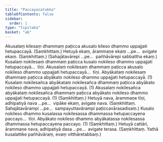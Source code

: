 ```yaml
---
title: "Paccayacatukka"
tableOfContents: false
sidebar:
  order: 1
type: "tipitaka"
basket: "ab"
---
```



<DynamicBreadcrumb />

<Division number="1">

<Paragraph number="1436">
Akusalaṃ kilesaṃ dhammaṃ paṭicca akusalo kileso dhammo uppajjati hetupaccayā. (Saṃkhittaṃ.)
</Paragraph>

<Paragraph number="1437">
Hetuyā ekaṃ, ārammaṇe ekaṃ …pe…  avigate ekaṃ. (Saṃkhittaṃ.)
</Paragraph>

<Paragraph number="1438">
(Sahajātavārepi …pe…  pañhāvārepi sabbattha ekaṃ.)
</Paragraph>

</Division>
<Division number="2">

<Paragraph number="1439">
Kusalaṃ nokilesaṃ dhammaṃ paṭicca kusalo nokileso dhammo uppajjati hetupaccayā…  tīṇi.
</Paragraph>

<Paragraph number="1440">
Akusalaṃ nokilesaṃ dhammaṃ paṭicca akusalo nokileso dhammo uppajjati hetupaccayā…  tīṇi.
</Paragraph>

<Paragraph number="1441">
Abyākataṃ nokilesaṃ dhammaṃ paṭicca abyākato nokileso dhammo uppajjati hetupaccayā. (1)
</Paragraph>

<Paragraph number="1442">
Kusalaṃ nokilesañca abyākataṃ nokilesañca dhammaṃ paṭicca abyākato nokileso dhammo uppajjati hetupaccayā. (1)
</Paragraph>

<Paragraph number="1443">
Akusalaṃ nokilesañca abyākataṃ nokilesañca dhammaṃ paṭicca abyākato nokileso dhammo uppajjati hetupaccayā. (1) (Saṃkhittaṃ.)
</Paragraph>

</Division>
<Division number="3">

<Paragraph number="1444">
Hetuyā nava, ārammaṇe tīṇi, adhipatiyā nava …pe…  vipāke ekaṃ, avigate nava. (Saṃkhittaṃ. Sahajātavārampi …pe…  sampayuttavārampi paṭiccavārasadisaṃ.)
</Paragraph>

</Division>
<Division number="4">

<Paragraph number="1445">
Kusalo nokileso dhammo kusalassa nokilesassa dhammassa hetupaccayena paccayo…  tīṇi.
</Paragraph>

<Paragraph number="1446">
Abyākato nokileso dhammo abyākatassa nokilesassa dhammassa hetupaccayena paccayo. (1) (Saṃkhittaṃ.)
</Paragraph>

</Division>
<Division number="5">

<Paragraph number="1447">
Hetuyā cattāri, ārammaṇe nava, adhipatiyā dasa …pe…  avigate terasa. (Saṃkhittaṃ. Yathā kusalattike pañhāvāraṃ, evaṃ vitthāretabbaṃ.)
</Paragraph>
</Division>